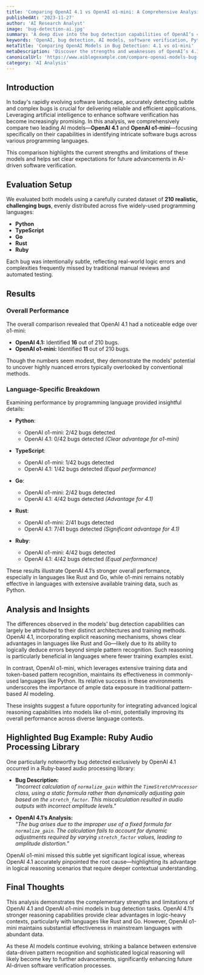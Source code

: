 ```yaml
---
title: 'Comparing OpenAI 4.1 vs OpenAI o1-mini: A Comprehensive Analysis of Bug Detection Capabilities'
publishedAt: '2023-11-27'
author: 'AI Research Analyst'
image: 'bug-detection-ai.jpg'
summary: 'A deep dive into the bug detection capabilities of OpenAI’s 4.1 and o1-mini models, exploring their strengths and weaknesses across multiple programming languages.'
keywords: 'OpenAI, bug detection, AI models, software verification, Python, TypeScript, Go, Rust, Ruby'
metaTitle: 'Comparing OpenAI Models in Bug Detection: 4.1 vs o1-mini'
metaDescription: 'Discover the strengths and weaknesses of OpenAI’s 4.1 and o1-mini models in detecting bugs across Python, TypeScript, Go, Rust, and Ruby.'
canonicalUrl: 'https://www.aiblogexample.com/compare-openai-models-bug-detection'
category: 'AI Analysis'
---
```


## Introduction

In today's rapidly evolving software landscape, accurately detecting subtle and complex bugs is crucial for delivering reliable and efficient applications. Leveraging artificial intelligence to enhance software verification has become increasingly promising. In this analysis, we comprehensively compare two leading AI models—**OpenAI 4.1** and **OpenAI o1-mini**—focusing specifically on their capabilities in identifying intricate software bugs across various programming languages.

This comparison highlights the current strengths and limitations of these models and helps set clear expectations for future advancements in AI-driven software verification.

## Evaluation Setup

We evaluated both models using a carefully curated dataset of **210 realistic, challenging bugs**, evenly distributed across five widely-used programming languages:

- **Python**
- **TypeScript**
- **Go**
- **Rust**
- **Ruby**

Each bug was intentionally subtle, reflecting real-world logic errors and complexities frequently missed by traditional manual reviews and automated testing.

## Results

### Overall Performance

The overall comparison revealed that OpenAI 4.1 had a noticeable edge over o1-mini:

- **OpenAI 4.1:** Identified **16** out of 210 bugs.
- **OpenAI o1-mini:** Identified **11** out of 210 bugs.

Though the numbers seem modest, they demonstrate the models' potential to uncover highly nuanced errors typically overlooked by conventional methods.

### Language-Specific Breakdown

Examining performance by programming language provided insightful details:

- **Python**:
  - OpenAI o1-mini: 2/42 bugs detected
  - OpenAI 4.1: 0/42 bugs detected *(Clear advantage for o1-mini)*

- **TypeScript**:
  - OpenAI o1-mini: 1/42 bugs detected
  - OpenAI 4.1: 1/42 bugs detected *(Equal performance)*

- **Go**:
  - OpenAI o1-mini: 2/42 bugs detected
  - OpenAI 4.1: 4/42 bugs detected *(Advantage for 4.1)*

- **Rust**:
  - OpenAI o1-mini: 2/41 bugs detected
  - OpenAI 4.1: 7/41 bugs detected *(Significant advantage for 4.1)*

- **Ruby**:
  - OpenAI o1-mini: 4/42 bugs detected
  - OpenAI 4.1: 4/42 bugs detected *(Equal performance)*

These results illustrate OpenAI 4.1’s stronger overall performance, especially in languages like Rust and Go, while o1-mini remains notably effective in languages with extensive available training data, such as Python.

## Analysis and Insights

The differences observed in the models' bug detection capabilities can largely be attributed to their distinct architectures and training methods. OpenAI 4.1, incorporating explicit reasoning mechanisms, shows clear advantages in languages like Rust and Go—likely due to its ability to logically deduce errors beyond simple pattern recognition. Such reasoning is particularly beneficial in languages where fewer training examples exist.

In contrast, OpenAI o1-mini, which leverages extensive training data and token-based pattern recognition, maintains its effectiveness in commonly-used languages like Python. Its relative success in these environments underscores the importance of ample data exposure in traditional pattern-based AI modeling.

These insights suggest a future opportunity for integrating advanced logical reasoning capabilities into models like o1-mini, potentially improving its overall performance across diverse language contexts.

## Highlighted Bug Example: Ruby Audio Processing Library

One particularly noteworthy bug detected exclusively by OpenAI 4.1 occurred in a Ruby-based audio processing library:

- **Bug Description:**  
  *"Incorrect calculation of `normalize_gain` within the `TimeStretchProcessor` class, using a static formula rather than dynamically adjusting gain based on the `stretch_factor`. This miscalculation resulted in audio outputs with incorrect amplitude levels."*

- **OpenAI 4.1’s Analysis:**  
  *"The bug arises due to the improper use of a fixed formula for `normalize_gain`. The calculation fails to account for dynamic adjustments required by varying `stretch_factor` values, leading to amplitude distortion."*

OpenAI o1-mini missed this subtle yet significant logical issue, whereas OpenAI 4.1 accurately pinpointed the root cause—highlighting its advantage in logical reasoning scenarios that require deeper contextual understanding.

## Final Thoughts

This analysis demonstrates the complementary strengths and limitations of OpenAI 4.1 and OpenAI o1-mini models in bug detection tasks. OpenAI 4.1’s stronger reasoning capabilities provide clear advantages in logic-heavy contexts, particularly with languages like Rust and Go. However, OpenAI o1-mini maintains substantial effectiveness in mainstream languages with abundant data.

As these AI models continue evolving, striking a balance between extensive data-driven pattern recognition and sophisticated logical reasoning will likely become key to further advancements, significantly enhancing future AI-driven software verification processes.
